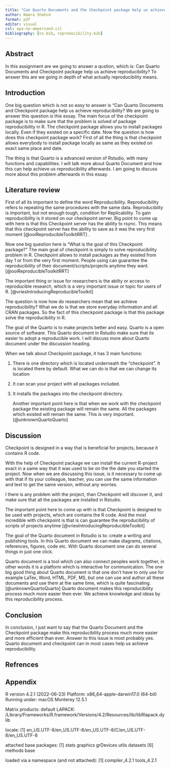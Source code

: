 ```yaml
---
title: "Can Quarto Documents and the Checkpoint package help us achieve reproducibility?"
author: Namra Shahid
format: pdf
editor: visual
csl: apa-no-ampersand.csl
bibliography: [ns.bib, reproducibility.bib]
---
```


## Abstract

In this assignment are we going to answer a qustion, which is: Can Quarto Documents and Checkpoint package help us achieve reproducibility?
To answer this are we going in depth of what actually reproducibility means.

## Introduction

One big question which is not so easy to answer is "Can Quarto Documents and Checkpoint package help us achieve reproducibility? We are going to answer this question is this essay. The main focus of the checkpoint package is to make sure that the problem is solved of package reproducibility in R. The checkpoint package allows you to install packages locally. Even if they existed on a specific date. Now the question is how does this checkpoint package work? First of all the thing is that checkpoint allows everybody to install package locally as same as they existed on exact same place and date.

The thing is that Quarto is a advanced version of Rstudio, with many functions and capabilities.
I will talk more about Quarto Document and how this can help achieve us reproducibility afterwards.
I am going to discuss more about this problem afterwards in this essay.

## Literature review

First of all its important to define the word Reproducibility.
Reproducibility refers to repeating the same procedures with the same data.
Reproducibilty is important, but not enough tough, condition for Replicability.
To gain reproducibility is it stored on our checkpoint server.
Big point to come up with here is that this Checkpoint server has the ability to rsync.
This means that this checkpoint server has the ability to save as it was the very first moment [@ooiReproducibleToolkitRRT] .

Now one big question here is "What is the goal of this Checkpoint package?" The main goal of checkpoint is simply to solve reproducibility problem in R.
Checkpoint allows to install packages as they existed from day 1 or from the very first moment.
People using can guarantee the reproducibility of their document/scripts/projects anytime they want.
[@ooiReproducibleToolkitRRT]

The important thing or issue for researchers is the abilty or access to reproducible research, which is a very important issue or topic for users of R.
[@vriesIntroducingReproducibleToolkit]

The question is now how do researchers mean that we achieve reproducibility?
What we do is that we store everyday information and all CRAN packages.
So the fact of this checkpoint package is that this package solve the reproducibility in R.

The goal of the Quarto is to make projects better and easy.
Quarto is a open source of software.
This Quarto document in Rstudio make sure that its easier to adopt a reproducible work.
I will discuss more about Quarto document under the discussion heading.

When we talk about Checkpoint package, it has 3 main functions:

1.  There is one directory which is located underneath the "checkpoint".
    It is located there by default.
    What we can do is that we can change its location

2.  It can scan your project with all packages included.

3.  It installs the packages into the checkpoint directory.

    Another important point here is that when we work with the checkpoint package the existing package will remain the same.
    All the packages which existed will remain the same.
    This is very important.
    [@unknownQuartoQuarto]

## Discussion

Checkpoint is designed in a way that is beneficial for projects, because it contains R code.

With the help of Checkpoint package we can install the current R-project exact in a same way that it was used to be on the the date you started the project.
Now when we are discussing this issue, is it necessary to come up with that if its your colleague, teacher, you can use the same information and text to get the same version, without any worries.

I there is any problem with the project, than Checkpoint will discover it, and make sure that all the packages are installed in Rstudio.

The important point here to come up with is that Checkpoint is designed to be used with projects, which are contains the R code.
And the most incredible with checkpoint is that is can guarantee the reproducibility of scripts of projects anytime [@vriesIntroducingReproducibleToolkit]

The goal of the Quarto document in Rstudio is to: create a writing and publishing tools.
In this Quarto document we can make diagrams, citations, references, figures, code etc.
With Quarto document one can do several things in just one click.

Quarto document is a tool which can also connect peoples work together, in other words it is a platform which is interactive for communication.
The one big good thing about Quarto document is that one don't have to only use for example LaTex, Word, HTML, PDF, MS, but one can use and author all these documents and use them at the same time, which is quite fascinating.
[@unknownQuartoQuarto] Quarto document makes this reproducibility process much more easier then ever.
We achieve knowledge and ideas by this reproducibility process.

## Conclusion

In conclusion, I just want to say that the Quarto Document and the Checkpoint package make this reproducibility process much more easier and more efficient than ever.
Answer to this issue is most probably yes.
Quarto document and checkpoint can in most cases help us achieve reproducibility.

## Refrences

::: {#refs}
## 
:::

## Appendix

R version 4.2.1 (2022-06-23) Platform: x86_64-apple-darwin17.0 (64-bit) Running under: macOS Monterey 12.5.1

Matrix products: default LAPACK: /Library/Frameworks/R.framework/Versions/4.2/Resources/lib/libRlapack.dylib

locale: \[1\] en_US.UTF-8/en_US.UTF-8/en_US.UTF-8/C/en_US.UTF-8/en_US.UTF-8

attached base packages: \[1\] stats graphics grDevices utils datasets \[6\] methods base

loaded via a namespace (and not attached): \[1\] compiler_4.2.1 tools_4.2.1
